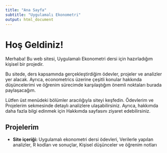 ---
title: "Ana Sayfa"
subtitle: "Uygulamalı Ekonometri"
output: html_document
---

# Hoş Geldiniz!

Merhaba! Bu web sitesi, Uygulamalı Ekonometri dersi için hazırladığım kişisel bir projedir.

Bu sitede, ders kapsamında gerçekleştirdiğim ödevler, projeler ve analizler yer alacak. Ayrıca, econometrics üzerine çeşitli konular hakkında düşüncelerimi ve öğrenim sürecimde karşılaştığım önemli noktaları burada paylaşacağım.

Lütfen üst menüdeki bölümler aracılığıyla siteyi keşfedin. Ödevlerim ve Projelerim sekmesinde detaylı analizlere ulaşabilirsiniz. Ayrıca, hakkımda daha fazla bilgi edinmek için Hakkımda sayfasını ziyaret edebilirsiniz.

## Projelerim
- **Site içeriği:** Uygulamalı ekonometri dersi ödevleri, Verilerle yapılan analizler, R kodları ve sonuçlar, Kişisel düşünceler ve öğrenim notları
